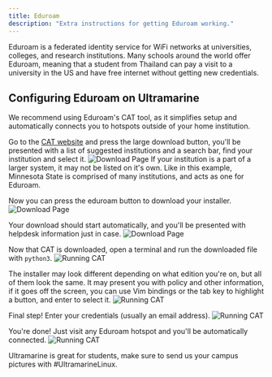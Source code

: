 ```yaml
---
title: Eduroam
description: "Extra instructions for getting Eduroam working."
---
```


Eduroam is a federated identity service for WiFi networks at universities, colleges, and research institutions. Many schools around the world offer Eduroam, meaning that a student from Thailand can pay a visit to a university in the US and have free internet without getting new credentials.

## Configuring Eduroam on Ultramarine

We recommend using Eduroam's CAT tool, as it simplifies setup and automatically connects you to hotspots outside of your home institution.

Go to the [CAT website](https://cat.eduroam.org) and press the large download button, you'll be presented with a list of suggested institutions and a search bar, find your institution and select it.
![Download Page](/assets/eduroam/selectschool.png)
If your institution is a part of a larger system, it may not be listed on it's own. Like in this example, Minnesota State is comprised of many institutions, and acts as one for Eduroam.

Now you can press the eduroam button to download your installer.
![Download Page](/assets/eduroam/download.png)

Your download should start automatically, and you'll be presented with helpdesk information just in case.
![Download Page](/assets/eduroam/downloaded.png)

Now that CAT is downloaded, open a terminal and run the downloaded file with `python3`.
![Running CAT](/assets/eduroam/terminal.png)

The installer may look different depending on what edition you're on, but all of them look the same. It may present you with policy and other information, if it goes off the screen, you can use Vim bindings or the tab key to highlight a button, and enter to select it.
![Running CAT](/assets/eduroam/installer.png)

Final step! Enter your credentials (usually an email address).
![Running CAT](/assets/eduroam/creds.png)

You're done! Just visit any Eduroam hotspot and you'll be automatically connected.
![Running CAT](/assets/eduroam/done.png)

Ultramarine is great for students, make sure to send us your campus pictures with #UltramarineLinux.
